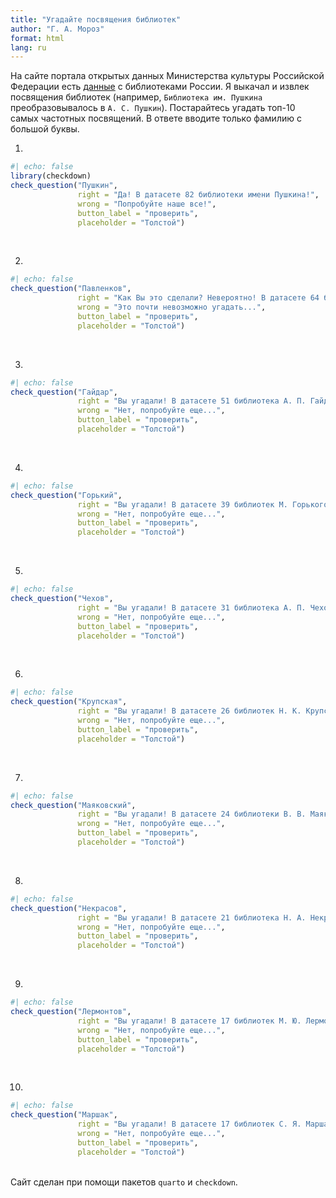 ```yaml
---
title: "Угадайте посвящения библиотек"
author: "Г. А. Мороз"
format: html
lang: ru
---
```


На сайте портала открытых данных Министерства культуры Российской Федерации есть [данные](https://opendata.mkrf.ru/opendata/7705851331-libraries) с библиотеками России. Я выкачал и извлек посвящения библиотек (например, `Библиотека им. Пушкина` преобразовывалось в `А. С. Пушкин`). Постарайтесь угадать топ-10 самых частотных посвящений. В ответе вводите только фамилию с большой буквы.

(@)
```r
#| echo: false
library(checkdown)
check_question("Пушкин", 
               right = "Да! В датасете 82 библиотеки имени Пушкина!", 
               wrong = "Попробуйте наше все!", 
               button_label = "проверить", 
               placeholder = "Толстой")
```

<br>

(@)
```r
#| echo: false
check_question("Павленков", 
               right = "Как Вы это сделали? Невероятно! В датасете 64 библиотеки Павленкова.", 
               wrong = "Это почти невозможно угадать...", 
               button_label = "проверить", 
               placeholder = "Толстой")
```

<br>

(@)
```r
#| echo: false
check_question("Гайдар", 
               right = "Вы угадали! В датасете 51 библиотека А. П. Гайдара!", 
               wrong = "Нет, попробуйте еще...",
               button_label = "проверить", 
               placeholder = "Толстой")
```

<br>

(@)
```r
#| echo: false
check_question("Горький", 
               right = "Вы угадали! В датасете 39 библиотек М. Горького!", 
               wrong = "Нет, попробуйте еще...",
               button_label = "проверить", 
               placeholder = "Толстой")
```

<br>

(@)
```r
#| echo: false
check_question("Чехов", 
               right = "Вы угадали! В датасете 31 библиотека А. П. Чехова!", 
               wrong = "Нет, попробуйте еще...",
               button_label = "проверить", 
               placeholder = "Толстой")
```

<br>

(@)
```r
#| echo: false
check_question("Крупская", 
               right = "Вы угадали! В датасете 26 библиотек Н. К. Крупской!", 
               wrong = "Нет, попробуйте еще...",
               button_label = "проверить", 
               placeholder = "Толстой")
```

<br>

(@)
```r
#| echo: false
check_question("Маяковский", 
               right = "Вы угадали! В датасете 24 библиотеки В. В. Маяковского!", 
               wrong = "Нет, попробуйте еще...",
               button_label = "проверить", 
               placeholder = "Толстой")
```

<br>

(@)
```r
#| echo: false
check_question("Некрасов", 
               right = "Вы угадали! В датасете 21 библиотека Н. А. Некрасов!", 
               wrong = "Нет, попробуйте еще...",
               button_label = "проверить", 
               placeholder = "Толстой")
```

<br>

(@)
```r
#| echo: false
check_question("Лермонтов", 
               right = "Вы угадали! В датасете 17 библиотек М. Ю. Лермонтова!", 
               wrong = "Нет, попробуйте еще...",
               button_label = "проверить", 
               placeholder = "Толстой")
```

<br>

(@)
```r
#| echo: false
check_question("Маршак", 
               right = "Вы угадали! В датасете 17 библиотек С. Я. Маршака!", 
               wrong = "Нет, попробуйте еще...",
               button_label = "проверить", 
               placeholder = "Толстой")
```

<br>
Сайт сделан при помощи пакетов `quarto` и `checkdown`.